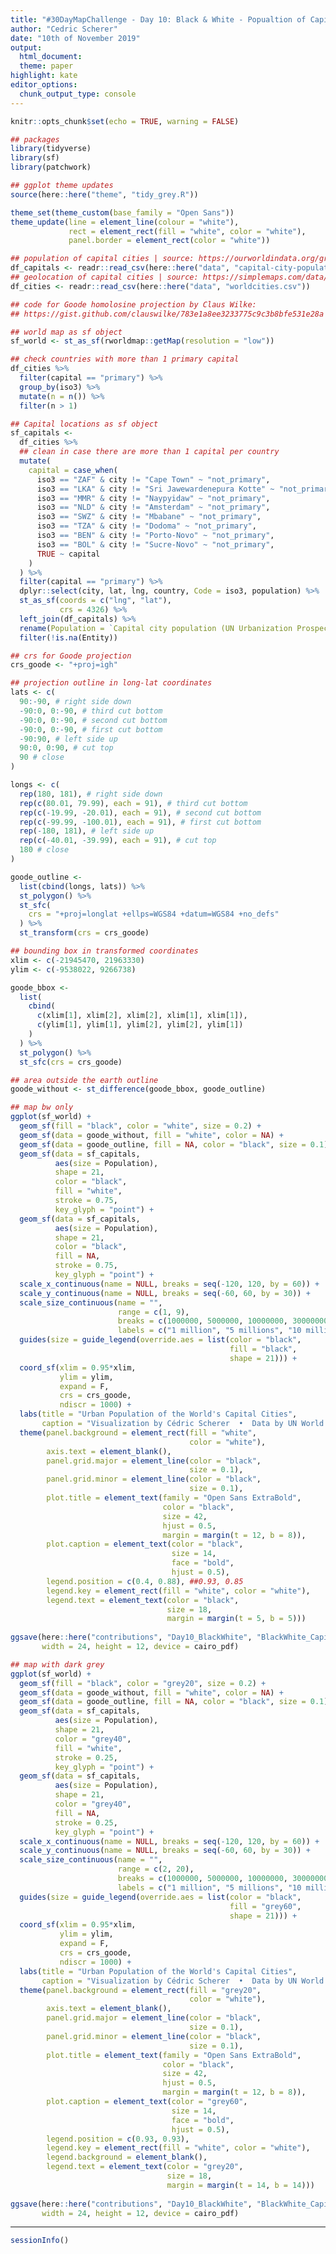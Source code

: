 ```yaml
---
title: "#30DayMapChallenge - Day 10: Black & White - Popualtion of Capital Cities by UN World Urbanization Prospects"
author: "Cedric Scherer"
date: "10th of November 2019"
output:
  html_document:
  theme: paper
highlight: kate
editor_options:
  chunk_output_type: console
---
```

  
```r
knitr::opts_chunk$set(echo = TRUE, warning = FALSE)
```

```r
## packages
library(tidyverse)
library(sf)
library(patchwork)

## ggplot theme updates
source(here::here("theme", "tidy_grey.R"))

theme_set(theme_custom(base_family = "Open Sans"))
theme_update(line = element_line(colour = "white"), 
             rect = element_rect(fill = "white", color = "white"),
             panel.border = element_rect(color = "white"))
```

```r
## population of capital cities | source: https://ourworldindata.org/grapher/capital-city-population
df_capitals <- readr::read_csv(here::here("data", "capital-city-population.csv"))
## geolocation of capital cities | source: https://simplemaps.com/data/world-cities
df_cities <- readr::read_csv(here::here("data", "worldcities.csv"))
```

```r
## code for Goode homolosine projection by Claus Wilke:
## https://gist.github.com/clauswilke/783e1a8ee3233775c9c3b8bfe531e28a

## world map as sf object
sf_world <- st_as_sf(rworldmap::getMap(resolution = "low"))

## check countries with more than 1 primary capital
df_cities %>% 
  filter(capital == "primary") %>% 
  group_by(iso3) %>% 
  mutate(n = n()) %>% 
  filter(n > 1)

## Capital locations as sf object
sf_capitals <-
  df_cities %>% 
  ## clean in case there are more than 1 capital per country
  mutate(
    capital = case_when(
      iso3 == "ZAF" & city != "Cape Town" ~ "not_primary",
      iso3 == "LKA" & city != "Sri Jawewardenepura Kotte" ~ "not_primary",
      iso3 == "MMR" & city != "Naypyidaw" ~ "not_primary",
      iso3 == "NLD" & city != "Amsterdam" ~ "not_primary",
      iso3 == "SWZ" & city != "Mbabane" ~ "not_primary",
      iso3 == "TZA" & city != "Dodoma" ~ "not_primary",
      iso3 == "BEN" & city != "Porto-Novo" ~ "not_primary",
      iso3 == "BOL" & city != "Sucre-Novo" ~ "not_primary",
      TRUE ~ capital
    )
  ) %>% 
  filter(capital == "primary") %>%
  dplyr::select(city, lat, lng, country, Code = iso3, population) %>% 
  st_as_sf(coords = c("lng", "lat"),
           crs = 4326) %>% 
  left_join(df_capitals) %>% 
  rename(Population = `Capital city population (UN Urbanization Prospects, 2018)`) %>% 
  filter(!is.na(Entity))

## crs for Goode projection
crs_goode <- "+proj=igh"

## projection outline in long-lat coordinates
lats <- c(
  90:-90, # right side down
  -90:0, 0:-90, # third cut bottom
  -90:0, 0:-90, # second cut bottom
  -90:0, 0:-90, # first cut bottom
  -90:90, # left side up
  90:0, 0:90, # cut top
  90 # close
)

longs <- c(
  rep(180, 181), # right side down
  rep(c(80.01, 79.99), each = 91), # third cut bottom
  rep(c(-19.99, -20.01), each = 91), # second cut bottom
  rep(c(-99.99, -100.01), each = 91), # first cut bottom
  rep(-180, 181), # left side up
  rep(c(-40.01, -39.99), each = 91), # cut top
  180 # close
)

goode_outline <- 
  list(cbind(longs, lats)) %>%
  st_polygon() %>%
  st_sfc(
    crs = "+proj=longlat +ellps=WGS84 +datum=WGS84 +no_defs"
  ) %>% 
  st_transform(crs = crs_goode)

## bounding box in transformed coordinates
xlim <- c(-21945470, 21963330)
ylim <- c(-9538022, 9266738)

goode_bbox <- 
  list(
    cbind(
      c(xlim[1], xlim[2], xlim[2], xlim[1], xlim[1]), 
      c(ylim[1], ylim[1], ylim[2], ylim[2], ylim[1])
    )
  ) %>%
  st_polygon() %>%
  st_sfc(crs = crs_goode)

## area outside the earth outline
goode_without <- st_difference(goode_bbox, goode_outline)
```

```r
## map bw only
ggplot(sf_world) + 
  geom_sf(fill = "black", color = "white", size = 0.2) +
  geom_sf(data = goode_without, fill = "white", color = NA) +
  geom_sf(data = goode_outline, fill = NA, color = "black", size = 0.1) +
  geom_sf(data = sf_capitals, 
          aes(size = Population),
          shape = 21,
          color = "black", 
          fill = "white",
          stroke = 0.75,
          key_glyph = "point") +
  geom_sf(data = sf_capitals, 
          aes(size = Population),
          shape = 21, 
          color = "black", 
          fill = NA, 
          stroke = 0.75,
          key_glyph = "point") +
  scale_x_continuous(name = NULL, breaks = seq(-120, 120, by = 60)) +
  scale_y_continuous(name = NULL, breaks = seq(-60, 60, by = 30)) +
  scale_size_continuous(name = "",
                        range = c(1, 9), 
                        breaks = c(1000000, 5000000, 10000000, 30000000),
                        labels = c("1 million", "5 millions", "10 millions", "30 millions")) +
  guides(size = guide_legend(override.aes = list(color = "black", 
                                                 fill = "black", 
                                                 shape = 21))) +
  coord_sf(xlim = 0.95*xlim, 
           ylim = ylim, 
           expand = F, 
           crs = crs_goode, 
           ndiscr = 1000) +
  labs(title = "Urban Population of the World's Capital Cities",
       caption = "Visualization by Cédric Scherer  •  Data by UN World Urbanization Prospects (2018)") +
  theme(panel.background = element_rect(fill = "white", 
                                        color = "white"),
        axis.text = element_blank(),
        panel.grid.major = element_line(color = "black", 
                                        size = 0.1),
        panel.grid.minor = element_line(color = "black", 
                                        size = 0.1),
        plot.title = element_text(family = "Open Sans ExtraBold",
                                  color = "black", 
                                  size = 42, 
                                  hjust = 0.5,
                                  margin = margin(t = 12, b = 8)),
        plot.caption = element_text(color = "black", 
                                    size = 14, 
                                    face = "bold",
                                    hjust = 0.5),
        legend.position = c(0.4, 0.88), ##0.93, 0.85
        legend.key = element_rect(fill = "white", color = "white"),
        legend.text = element_text(color = "black",
                                   size = 18, 
                                   margin = margin(t = 5, b = 5)))
  
ggsave(here::here("contributions", "Day10_BlackWhite", "BlackWhite_CapitalPop_bw.pdf"), 
       width = 24, height = 12, device = cairo_pdf)
```

```r
## map with dark grey
ggplot(sf_world) + 
  geom_sf(fill = "black", color = "grey20", size = 0.2) +
  geom_sf(data = goode_without, fill = "white", color = NA) +
  geom_sf(data = goode_outline, fill = NA, color = "black", size = 0.1) +
  geom_sf(data = sf_capitals, 
          aes(size = Population),
          shape = 21,
          color = "grey40", 
          fill = "white",
          stroke = 0.25,
          key_glyph = "point") +
  geom_sf(data = sf_capitals, 
          aes(size = Population),
          shape = 21, 
          color = "grey40", 
          fill = NA, 
          stroke = 0.25,
          key_glyph = "point") +
  scale_x_continuous(name = NULL, breaks = seq(-120, 120, by = 60)) +
  scale_y_continuous(name = NULL, breaks = seq(-60, 60, by = 30)) +
  scale_size_continuous(name = "",
                        range = c(2, 20), 
                        breaks = c(1000000, 5000000, 10000000, 30000000),
                        labels = c("1 million", "5 millions", "10 millions", "30 millions")) +
  guides(size = guide_legend(override.aes = list(color = "black", 
                                                 fill = "grey60", 
                                                 shape = 21))) +
  coord_sf(xlim = 0.95*xlim, 
           ylim = ylim, 
           expand = F, 
           crs = crs_goode, 
           ndiscr = 1000) +
  labs(title = "Urban Population of the World's Capital Cities",
       caption = "Visualization by Cédric Scherer  •  Data by UN World Urbanization Prospects (2018)") +
  theme(panel.background = element_rect(fill = "grey20", 
                                        color = "white"),
        axis.text = element_blank(),
        panel.grid.major = element_line(color = "black", 
                                        size = 0.1),
        panel.grid.minor = element_line(color = "black", 
                                        size = 0.1),
        plot.title = element_text(family = "Open Sans ExtraBold",
                                  color = "black", 
                                  size = 42, 
                                  hjust = 0.5,
                                  margin = margin(t = 12, b = 8)),
        plot.caption = element_text(color = "grey60", 
                                    size = 14, 
                                    face = "bold",
                                    hjust = 0.5),
        legend.position = c(0.93, 0.93),
        legend.key = element_rect(fill = "white", color = "white"),
        legend.background = element_blank(),
        legend.text = element_text(color = "grey20",
                                   size = 18, 
                                   margin = margin(t = 14, b = 14)))
  
ggsave(here::here("contributions", "Day10_BlackWhite", "BlackWhite_CapitalPop_grey.pdf"), 
       width = 24, height = 12, device = cairo_pdf)
```

***
  
```r
sessionInfo()
```

